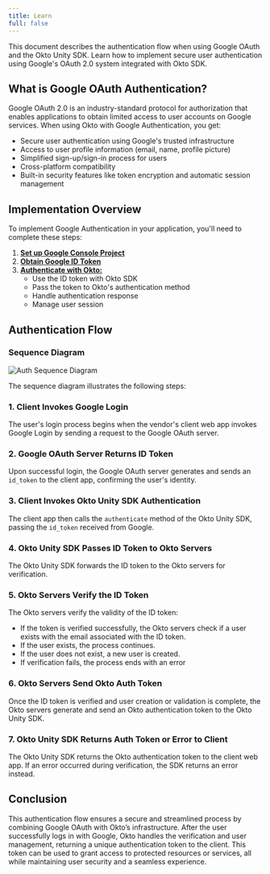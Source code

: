 ```yaml
---
title: Learn 
full: false
---
```


This document describes the authentication flow when using Google OAuth and the Okto Unity SDK. Learn how to implement secure user authentication using Google's OAuth 2.0 system integrated with Okto SDK.

## What is Google OAuth Authentication?

Google OAuth 2.0 is an industry-standard protocol for authorization that enables applications to obtain limited access to user accounts on Google services. When using Okto with Google Authentication, you get:

- Secure user authentication using Google's trusted infrastructure
- Access to user profile information (email, name, profile picture)
- Simplified sign-up/sign-in process for users
- Cross-platform compatibility
- Built-in security features like token encryption and automatic session management

## Implementation Overview

To implement Google Authentication in your application, you'll need to complete these steps:


1. **[Set up Google Console Project](./google-console-setup)**
2. **[Obtain Google ID Token](./get-token-id)**
3. **[Authenticate with Okto:](./auth-user-via-code)** 
   - Use the ID token with Okto SDK
   - Pass the token to Okto's authentication method
   - Handle authentication response
   - Manage user session

## Authentication Flow

### Sequence Diagram

![Auth Sequence Diagram](/images/google-auth-sequence-diagram.png)

The sequence diagram illustrates the following steps:

### 1. Client Invokes Google Login
The user's login process begins when the vendor's client web app invokes Google Login by sending a request to the Google OAuth server.
### 2. Google OAuth Server Returns ID Token
Upon successful login, the Google OAuth server generates and sends an `id_token` to the client app, confirming the user's identity.
### 3. Client Invokes Okto Unity SDK Authentication
The client app then calls the `authenticate` method of the Okto Unity SDK, passing the `id_token` received from Google.
### 4. Okto Unity SDK Passes ID Token to Okto Servers
The Okto Unity SDK forwards the ID token to the Okto servers for verification.
### 5. Okto Servers Verify the ID Token
The Okto servers verify the validity of the ID token:
- If the token is verified successfully, the Okto servers check if a user exists with the email associated with the ID token.
- If the user exists, the process continues.
- If the user does not exist, a new user is created.
- If verification fails, the process ends with an error
### 6. Okto Servers Send Okto Auth Token
Once the ID token is verified and user creation or validation is complete, the Okto servers generate and send an Okto authentication token to the Okto Unity SDK.
### 7. Okto Unity SDK Returns Auth Token or Error to Client
The Okto Unity SDK returns the Okto authentication token to the client web app. If an error occurred during verification, the SDK returns an error instead.

## Conclusion
This authentication flow ensures a secure and streamlined process by combining Google OAuth with Okto’s infrastructure. After the user successfully logs in with Google, Okto handles the verification and user management, returning a unique authentication token to the client. This token can be used to grant access to protected resources or services, all while maintaining user security and a seamless experience.